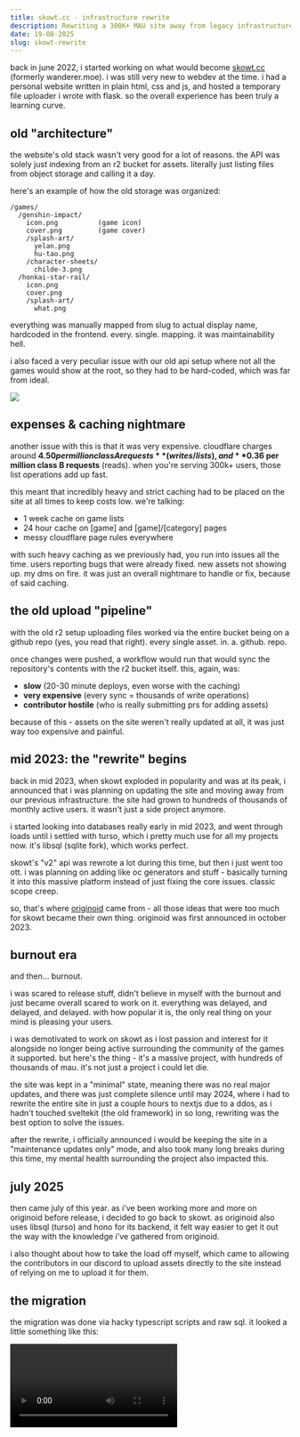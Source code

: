 ```yaml
---
title: skowt.cc - infrastructure rewrite
description: Rewriting a 300K+ MAU site away from legacy infrastructure.
date: 19-08-2025
slug: skowt-rewrite
---
```


back in june 2022, i started working on what would become [skowt.cc](https://skowt.cc) (formerly wanderer.moe). i was still very new to webdev at the time. i had a personal website written in plain html, css and js, and hosted a temporary file uploader i wrote with flask. so the overall experience has been truly a learning curve.

## old "architecture"

the website's old stack wasn't very good for a lot of reasons. the API was solely just indexing from an r2 bucket for assets. literally just listing files from object storage and calling it a day.

here's an example of how the old storage was organized:
```
/games/
  /genshin-impact/
    icon.png          (game icon)
    cover.png         (game cover)
    /splash-art/
      yelan.png
      hu-tao.png
    /character-sheets/
      childe-3.png
  /honkai-star-rail/
    icon.png
    cover.png
    /splash-art/
      what.png
```

everything was manually mapped from slug to actual display name, hardcoded in the frontend. every. single. mapping. it was maintainability hell.

i also faced a very peculiar issue with our old api setup where not all the games would show at the root, so they had to be hard-coded, which was far from ideal. 

<img src="https://cdn.marcel.best/temp/Discord_hETO1garea.png"/>

## expenses & caching nightmare

another issue with this is that it was very expensive. cloudflare charges around **$4.50 per million class A requests** (writes/lists), and **$0.36 per million class B requests** (reads). when you're serving 300k+ users, those list operations add up fast.

this meant that incredibly heavy and strict caching had to be placed on the site at all times to keep costs low. we're talking:
- 1 week cache on game lists
- 24 hour cache on [game] and [game]/[category] pages 
- messy cloudflare page rules everywhere

with such heavy caching as we previously had, you run into issues all the time. users reporting bugs that were already fixed. new assets not showing up. my dms on fire. it was just an overall nightmare to handle or fix, because of said caching.

## the old upload "pipeline" 

with the old r2 setup uploading files worked via the entire bucket being on a github repo (yes, you read that right). every single asset. in. a. github. repo.

once changes were pushed, a workflow would run that would sync the repository's contents with the r2 bucket itself. this, again, was:
- **slow** (20-30 minute deploys, even worse with the caching)
- **very expensive** (every sync = thousands of write operations)
- **contributor hostile** (who is really submitting prs for adding assets)

because of this - assets on the site weren't really updated at all, it was just way too expensive and painful.

## mid 2023: the "rewrite" begins

back in mid 2023, when skowt exploded in popularity and was at its peak, i announced that i was planning on updating the site and moving away from our previous infrastructure. the site had grown to hundreds of thousands of monthly active users. it wasn't just a side project anymore.

i started looking into databases really early in mid 2023, and went through loads until i settled with turso, which i pretty much use for all my projects now. it's libsql (sqlite fork), which works perfect.

skowt's "v2" api was rewrote a lot during this time, but then i just went too ott. i was planning on adding like oc generators and stuff - basically turning it into this massive platform instead of just fixing the core issues. classic scope creep.

so, that's where [originoid](https://originoid.co) came from - all those ideas that were too much for skowt became their own thing. originoid was first announced in october 2023.

## burnout era

and then... burnout. 

i was scared to release stuff, didn't believe in myself with the burnout and just became overall scared to work on it. everything was delayed, and delayed, and delayed. with how popular it is, the only real thing on your mind is pleasing your users.

i was demotivated to work on skowt as i lost passion and interest for it alongside no longer being active surrounding the community of the games it supported. but here's the thing - it's a massive project, with hundreds of thousands of mau. it's not just a project i could let die.

the site was kept in a "minimal" state, meaning there was no real major updates, and there was just complete silence until may 2024, where i had to rewrite the entire site in just a couple hours to nextjs due to a ddos, as i hadn't touched sveltekit (the old framework) in so long, rewriting was the best option to solve the issues.

after the rewrite, i officially announced i would be keeping the site in a "maintenance updates only" mode, and also took many long breaks during this time, my mental health surrounding the project also impacted this.

## july 2025

then came july of this year. as i've been working more and more on originoid before release, i decided to go back to skowt. as originoid also uses libsql (turso) and hono for its backend, it felt way easier to get it out the way with the knowledge i've gathered from originoid.

i also thought about how to take the load off myself, which came to allowing the contributors in our discord to upload assets directly to the site instead of relying on me to upload it for them.

## the migration

the migration was done via hacky typescript scripts and raw sql. it looked a little something like this:

<Video src="https://cdn.marcel.best/temp/IMG_2440.mov" />

(no, that is not my PC making that noise, that is my fan. uk weather is lethal)

### how the migration actually worked

the transformation from indexing via r2 to a proper relational database was... interesting. here's what the scripts had to do:

**phase 1: asset migration**

1. scan through every game folder in r2
2. for each game, create a database entry with proper uuid (using uuidv7 for sortable ids)
3. scan each category folder within games
4. for every asset file found:
   - calculate sha256 hash (for deduplication)
   - extract file metadata (size, creation date)
   - generate new uuid-based filename
   - copy to new flat structure: `/assets/{uuid}.{ext}`
   - insert into database with all relationships

**phase 2: game-category relationships**

since games can have different categories, i needed to build a many-to-many relationship table. this isn't really needed, but i implemented it becuase with the new search, it allows for users to understand if categories exist for certain games, etc, easily. so, the script did the following:
- mapped all existing folder structures to game-category pairs
- created junction table entries
- deduplicated (because the old structure had duplicates everywhere)

**phase 3: auto-tagging**

i retroactively tagged all assets as "official" or "fanmade" based on:
- filename patterns (anything with "fanmade" in the name)
- specific rules (like genshin splash arts ending in "-nobg" are fanmade)

what used to be folders and filenames became this:

```
games table:
- id (uuidv7)
- slug 
- name

categories table:
- id (uuidv7)
- slug
- name

assets table:
- id (uuidv7)
- name
- game_id
- category_id
- hash (for deduplication)
- uploaded_by (user id)
- status (approved/pending, rejected assets are instantly deleted.)
- ...

game_to_category:
- game_id
- category_id

asset_to_tag:
- asset_id
- tag_id
```

## the final stack

i could've 100% went with tRPC or something, however skowt has a lot of developers who rely on the API for their own projects, plus there's barely any existing oss repositories that use the stack i chose here.

and of course, deployed on cloudflare workers/pages.

### backend
- **hono**: for the api
- **full zod openapi spec**: no brainer 
- **scalar**: for our api reference
- **drizzle orm**: for database queries 
- **better auth**: handles discord auth
- **turso**: database

### frontend
- **nextjs**: web framework, it's what i know best, sadly
- **redux**: state sync for selecting multiple assets
- **tailwind**: who isn't using tailwind
- **typed-openapi**: api client generation from the backend openapi schema
- **better auth**: for the separate backend/frontend setup

### new search implementation

the new site has pretty advanced search capabilities. like, you can filter by multiple tags, games, categories, all at the same time.

the search supports:
- **name search**: partial matching with LIKE queries
- **tag filtering**: with AND logic - asset must have ALL specified tags
- **game filtering**: filter by multiple games
- **category filtering**: filter by multiple categories such as character sheets, splash art, etc.
- **only allows for match searching**: games must have appropiate categories, games must have appropiate games.
- **sorting**: view count, download count, upload date, or name
- **pagination**: via offset-based navigation (fetch 21 assets, check for an additional +1 from 20, if so, there's a next page.)
- **combination queries**: e.g. "fanmade" tag + "genshin-impact" game + "character-sheets" category

### authentication

as the site already has a discord community, and that was where all the contributors were, i decided to go with discord authentication for the site using better auth. as much as i'm more of a 'write auth yourself' guy, i decided to cheat here just to make things a little easy for myself.

this was super easy to setup. however there was one issue about better-auth: it automatically picks your discord display name as your name, which i did NOT know about. 

and, in our case, "name" was mapped to to username in better-auth's config.

imagine people with the same display name, users with special characters as their display, or people w/ the same display name. it causes issues. bad ones.

luckily, better auth provides a `mapProfileToUser` function, so it's fixable:

```typescript
socialProviders: {
    discord: {
        overrideUserInfoOnSignIn: true,
        clientId: env.DISCORD_CLIENT_ID,
        clientSecret: env.DISCORD_CLIENT_SECRET,
        mapProfileToUser: async (profile) => {
            return {
                name: profile.username,  // actual discord username
                displayName: profile.global_name || profile.username,
            };
        },
    },
},
```

## impact

- **api response time**: stupidly low, so far, there's been no 500s!
- **search functionality**: nonexistent > full-text search with complex filters
- **complex queries**: users can get exactly what they are looking for easily
- **api documentation**: auto-generated and made pretty with scalar
- **less frequent caching**: new assets, etc are visible almost immediately

## closing thoughts

rewriting infrastructure for a moderately popular site while keeping it running is exhausting. if anything, it's just getting over that initial fear, then it all comes naturally.

and not everything has to be perfect at first! just get what you want out into the world, then you can always improve on it, take in user feedback, etc. it's not the end of the world if something isn't perfect on your first try.

### repos
- **api:** [github.com/skowtcc/api](https://github.com/skowtcc/api)
- **site:** [github.com/skowtcc/site](https://github.com/skowtcc/site)
